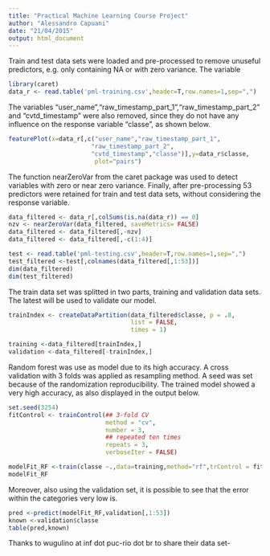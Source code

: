 ```yaml
---
title: "Practical Machine Learning Course Project"
author: "Alessandro Capuani"
date: "21/04/2015"
output: html_document
---
```




Train and test data sets were loaded and pre-processed to remove unuseful predictors, e.g. only containing NA or with zero variance.
The variable
```r
library(caret)
data_r <- read.table('pml-training.csv',header=T,row.names=1,sep=",")
```
The variables "user_name","raw_timestamp_part_1","raw_timestamp_part_2" and "cvtd_timestamp" were also removed, since they do not have any
influence on the response variable "classe", as shown below.
```r
featurePlot(x=data_r[,c("user_name","raw_timestamp_part_1",
                       "raw_timestamp_part_2",
                       "cvtd_timestamp","classe")],y=data_r$classe,
                        plot="pairs")
```


The function nearZeroVar from the caret package was used to detect variables with zero or near zero variance. Finally, after pre-processing
53 predictors were retained for train and test data sets, without considering the response variable.
```r
data_filtered <- data_r[,colSums(is.na(data_r)) == 0]
nzv <- nearZeroVar(data_filtered, saveMetrics= FALSE)
data_filtered <- data_filtered[,-nzv]
data_filtered <- data_filtered[,-c(1:4)]

test <- read.table('pml-testing.csv',header=T,row.names=1,sep=",")
test_filtered <-test[,colnames(data_filtered[,1:53])]
dim(data_filtered)
dim(test_filtered)
```

The train data set was splitted in two parts, training and validation data sets. The latest will be used to validate our model.
```r
trainIndex <- createDataPartition(data_filtered$classe, p = .8,
                                  list = FALSE,
                                  times = 1)

training <-data_filtered[trainIndex,]
validation <-data_filtered[-trainIndex,]
```

Random forest was use as model due to its high accuracy. A cross validation with 3 folds was applied as resampling method. A seed was set because of the randomization reproducibility. The trained model showed a very high accuracy, as also displayed in the output below.
```r
set.seed(3254)
fitControl <- trainControl(## 3-fold CV
                           method = "cv",
                           number = 3,
                           ## repeated ten times
                           repeats = 3,
                           verboseIter = FALSE)

modelFit_RF <-train(classe ~.,data=training,method="rf",trControl = fitControl,verbose=T)
modelFit_RF
```
Moreover, also using the validation set, it is possible to see that the error within the categories very low is.
```r
pred <-predict(modelFit_RF,validation[,1:53])
known <-validation$classe
table(pred,known)
```
Thanks to wugulino at inf dot puc-rio dot br to share their data set-


